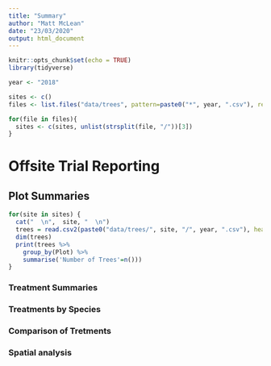 ```yaml
---
title: "Summary"
author: "Matt McLean"
date: "23/03/2020"
output: html_document
---
```


```r
knitr::opts_chunk$set(echo = TRUE)
library(tidyverse)
```
<!--- Configuration --->
```r
year <- "2018"
```

```r
sites <- c()
files <- list.files("data/trees", pattern=paste0("*", year, ".csv"), recursive=TRUE, full.names=TRUE)

for(file in files){
  sites <- c(sites, unlist(strsplit(file, "/"))[3])
}
```

# Offsite Trial Reporting

## Plot Summaries
```r

for(site in sites) {
  cat("  \n",  site, "  \n")
  trees = read.csv2(paste0("data/trees/", site, "/", year, ".csv"), header = TRUE, sep = ",")
  dim(trees)
  print(trees %>%
    group_by(Plot) %>%
    summarise('Number of Trees'=n()))
}
```

### Treatment Summaries

### Treatments by Species

### Comparison of Tretments

### Spatial analysis


